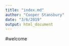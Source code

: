 ```yaml
---
title: "index.md"
author: "Cooper Stansbury"
date: "3/6/2019"
output: html_document
---
```


#welcome